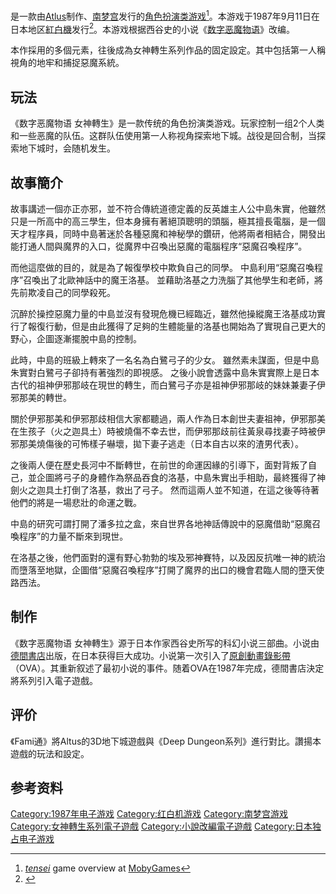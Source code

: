 {{NoteTA
| G1=Games
}}
{{Infobox video game
| title=数字恶魔物语 女神转生
| japanese=デジタル・デビル物語 女神転生
| english=Digital Devil Story: Megami Tensei
| image=
| caption=
| developer={{plainlist|
* [[Atlus|Atlus]] {{small|(FC/PC)}}
* [[日本通訊網路|日本通訊網路]] {{small|(PC)}}
* Opera House {{small|(SFC)}}
}}
| publisher={{plainlist|
* [[南梦宫|南梦宫]] {{small|(FC)}}
* Telenet Japan {{small|(PC)}}
* Atlus {{small|(SFC)}}
}}
| director=Kouji Okada
| writer={{plainlist|
* Kazunari Suzuki
* Aya Nishitani
}}
| artist=Esaki Minoru
| composer=Tsukasa Masuko
| series= [[女神轉生系列|女神轉生系列]]
| platforms=[[红白机|红白机]]，[[PC-8801|PC88]]，[[MSX|MSX]]，[[X1|X1]]，[[FM-7|FM-7]]，[[手机游戏|手机]]，[[超級任天堂|超級任天堂]]
| released={{plainlist|
* '''Famicom'''{{vgrelease|JP|September 11, 1987}}
* '''PC'''{{vgrelease|JP|1987}}
* '''超级任天堂'''{{vgrelease|JP|March 31, 1995}}
* '''Mobile'''{{vgrelease|JP|February 26, 2004}}
}}
| genre=[[電子角色扮演遊戲|角色扮演遊戲]]
| modes=[[单人电子游戏|单人游戏]]
| engine=|shutdown=|onlinegame=|producer=|designer=|programmer=}}

{{vgname|数字恶魔物语 女神转生|ja=デジタル・デビル物語 女神転生|en=Digital Devil Story: Megami Tensei|cn=数字恶魔物语 女神转生|hk=電子惡魔物語 女神轉生|tw=數位惡魔物語 女神轉生}}是一款由[[Atlus|Atlus]]制作、[[南梦宫|南梦宫]]发行的[[角色扮演类游戏|角色扮演类游戏]]<ref name="mobygames">[http://www.mobygames.com/game/nes/digital-devil-story-megami-tensei ''tensei''] {{Wayback|url=http://www.mobygames.com/game/nes/digital-devil-story-megami-tensei |date=20170411021208 }} game overview at [[MobyGames|MobyGames]]</ref>。本游戏于1987年9月11日在日本地区[[紅白機|紅白機]]发行<ref name="gamefaqs">{{cite web| url = http://www.gamefaqs.com/nes/578475-digital-devil-monogatari-megami-tensei/data| title = Release information| publisher = [[GameFAQs|GameFAQs]]| date = | accessdate = 2015-11-19| archive-date = 2015-11-20| archive-url = https://web.archive.org/web/20151120164732/http://www.gamefaqs.com/nes/578475-digital-devil-monogatari-megami-tensei/data| dead-url = no}}</ref>。本游戏根据西谷史的小说《[[数字恶魔物语|数字恶魔物语]]》改编。

本作採用的多個元素，往後成為女神轉生系列作品的固定設定。其中包括第一人稱視角的地牢和捕捉惡魔系統。

== 玩法 ==

《数字恶魔物语 女神轉生》是一款传统的角色扮演类游戏。玩家控制一组2个人类和一些恶魔的队伍。这群队伍使用第一人称视角探索地下城。战役是回合制，当探索地下城时，会随机发生。

== 故事簡介 ==

故事講述一個亦正亦邪，並不符合傳統道德定義的反英雄主人公中島朱實，他雖然只是一所高中的高三學生，但本身擁有著絕頂聰明的頭腦，極其擅長電腦，是一個天才程序員，同時中島著迷於各種惡魔和神秘學的鑽研，他將兩者相結合，開發出能打通人間與魔界的入口，從魔界中召喚出惡魔的電腦程序“惡魔召喚程序”。

而他這麼做的目的，就是為了報復學校中欺負自己的同學。 中島利用“惡魔召喚程序”召喚出了北歐神話中的魔王洛基。 並藉助洛基之力洗腦了其他學生和老師，將先前欺凌自己的同學殺死。

沉醉於操控惡魔力量的中島並沒有發現危機已經臨近，雖然他操縱魔王洛基成功實行了報復行動，但是由此獲得了足夠的生體能量的洛基也開始為了實現自己更大的野心，企圖逐漸擺脫中島的控制。

此時，中島的班級上轉來了一名名為白鷺弓子的少女。 雖然素未謀面，但是中島朱實對白鷺弓子卻持有著強烈的即視感。 之後小說會透露中島朱實實際上是日本古代的祖神伊邪那岐在現世的轉生，而白鷺弓子亦是祖神伊邪那岐的妹妹兼妻子伊邪那美的轉世。

關於伊邪那美和伊邪那歧相信大家都聽過，兩人作為日本創世夫妻祖神，伊邪那美在生孩子（火之迦具土）時被燒傷不幸去世，而伊邪那歧前往黃泉尋找妻子時被伊邪那美燒傷後的可怖樣子嚇壞，拋下妻子逃走（日本自古以來的渣男代表）。

之後兩人便在歷史長河中不斷轉世，在前世的命運因緣的引導下，面對背叛了自己，並企圖將弓子的身體作為祭品吞食的洛基，中島朱實出手相助，最終獲得了神劍火之迦具土打倒了洛基，救出了弓子。 然而這兩人並不知道，在這之後等待著他們的將是一場悲壯的命運之戰。

中島的研究可謂打開了潘多拉之盒，來自世界各地神話傳說中的惡魔借助“惡魔召喚程序”的力量不斷來到現世。

在洛基之後，他們面對的還有野心勃勃的埃及邪神賽特，以及因反抗唯一神的統治而墮落至地獄，企圖借“惡魔召喚程序”打開了魔界的出口的機會君臨人間的墮天使路西法。

== 制作 ==

《数字恶魔物语 女神轉生》源于日本作家西谷史所写的科幻小说三部曲。小说由[[德間書店|德間書店]]出版，在日本获得巨大成功。小说第一次引入了[[原創動畫錄影帶|原創動畫錄影帶]]（OVA）。其重新叙述了最初小说的事件。随着OVA在1987年完成，德間書店決定將系列引入電子遊戲。

== 评价 ==

《Fami通》將Altus的3D地下城遊戲與《Deep Dungeon系列》進行對比。讚揚本遊戲的玩法和設定。

== 参考资料 ==
{{Reflist}}

{{女神转生系列}}

{{DEFAULTSORT:Digital Devil Story Megami Tensei}}
[[Category:1987年电子游戏|Category:1987年电子游戏]]
[[Category:红白机游戏|Category:红白机游戏]]
[[Category:南梦宫游戏|Category:南梦宫游戏]]
[[Category:女神轉生系列電子遊戲|Category:女神轉生系列電子遊戲]]
[[Category:小說改編電子遊戲|Category:小說改編電子遊戲]]
[[Category:日本独占电子游戏|Category:日本独占电子游戏]]